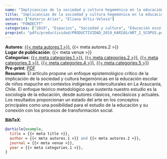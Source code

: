 ```yaml
---
name: "Implicancias de la sociedad y cultura hegemónica en la educación escolar en contexto mapuche (Chile): una crítica epistemológica"
title: "Implicancias de la sociedad y cultura hegemónica en la educación escolar en contexto mapuche (Chile): una crítica epistemológica"
autores: ["Katerin Arias", "Eliana Ortiz-Velosa"]
venue: "FONDECYT"
categories: ["2019", "Espacios", "Sociedad y cultura", "Educación escolar en contexto mapuche", "Interculturalidad"]
preprint: "pdfs/productividad/PRODUCTIVIDAD_2019_KARIAS/ART_2_SCOPUS.pdf"
---
```

**Autores**: [{{< meta autores.1 >}}](../members/current/katerinarias.qmd), {{< meta autores.2 >}}  
**Lugar de publicación**: {{< meta venue >}}   
**Categorias**: [{{< meta categories.1 >}}](../publications.qmd#category=2019), [{{< meta categories.2 >}}](../publications.qmd#category=Espacios), [{{< meta categories.3 >}}](../publications.qmd#category=Sociedad+y+cultura), [{{< meta categories.4 >}}](../publications.qmd#category=Educación+escolar+en+contexto+mapuche), [{{< meta categories.5 >}}](../publications.qmd#category=Interculturalidad)  
**Pre-print**: [PDF](../{{< meta preprint >}})  
**Resumen**: El artículo propone un enfoque epistemológico crítico de la implicación de la sociedad y cultura hegemónicas en la educación escolar de niños mapuche en contextos indígenas e interculturales en La Araucanía, Chile. El enfoque teórico metodológico que sustenta nuestro estudio es la sociología de la educación, desde autores clásicos, neoclásicos y actuales. Los resultados proporcionan un estado del arte en los conceptos principales como una posibilidad para el estudio de la educación y su conexión con los procesos de transformación social.   


**BibTeX**:
```bibtex
@article{example,
  title = {{< meta title >}},
  author = {{< meta autores.1 >}} and {{< meta autores.2 >}},
  journal = {{< meta venue >}},
  year = {{< meta categories.1 >}},
}
```